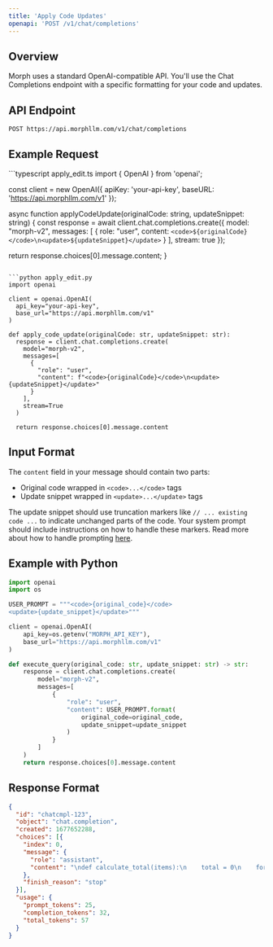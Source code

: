 ```yaml
---
title: 'Apply Code Updates'
openapi: 'POST /v1/chat/completions'
---
```


## Overview

Morph uses a standard OpenAI-compatible API. You'll use the Chat Completions endpoint with a specific formatting for your code and updates.

## API Endpoint

```
POST https://api.morphllm.com/v1/chat/completions
```

## Example Request

<CodeGroup>
```typescript apply_edit.ts
import { OpenAI } from 'openai';

const client = new OpenAI({
  apiKey: 'your-api-key',
  baseURL: 'https://api.morphllm.com/v1'
});

async function applyCodeUpdate(originalCode: string, updateSnippet: string) {
  const response = await client.chat.completions.create({
    model: "morph-v2",
    messages: [
      {
        role: "user",
        content: `<code>${originalCode}</code>\n<update>${updateSnippet}</update>`
      }
    ],
    stream: true
  });
  
  return response.choices[0].message.content;
}
```

```python apply_edit.py
import openai

client = openai.OpenAI(
  api_key="your-api-key",
  base_url="https://api.morphllm.com/v1"
)

def apply_code_update(originalCode: str, updateSnippet: str):
  response = client.chat.completions.create(
    model="morph-v2",
    messages=[
      {
        "role": "user",
        "content": f"<code>{originalCode}</code>\n<update>{updateSnippet}</update>"
      }
    ],
    stream=True
  )
  
  return response.choices[0].message.content
```
</CodeGroup>

## Input Format

The `content` field in your message should contain two parts:
- Original code wrapped in `<code>...</code>` tags
- Update snippet wrapped in `<update>...</update>` tags

The update snippet should use truncation markers like `// ... existing code ...` to indicate unchanged parts of the code. Your system prompt should include instructions on how to handle these markers. 
Read more about how to handle prompting [here](/guides/tools).

## Example with Python

```python
import openai
import os

USER_PROMPT = """<code>{original_code}</code>
<update>{update_snippet}</update>"""

client = openai.OpenAI(
    api_key=os.getenv("MORPH_API_KEY"),
    base_url="https://api.morphllm.com/v1"
)

def execute_query(original_code: str, update_snippet: str) -> str:
    response = client.chat.completions.create(
        model="morph-v2",
        messages=[
            {
                "role": "user",
                "content": USER_PROMPT.format(
                    original_code=original_code,
                    update_snippet=update_snippet
                )
            }
        ]
    )
    return response.choices[0].message.content
```

## Response Format

```json
{
  "id": "chatcmpl-123",
  "object": "chat.completion",
  "created": 1677652288,
  "choices": [{
    "index": 0,
    "message": {
      "role": "assistant",
      "content": "\ndef calculate_total(items):\n    total = 0\n    for item in items:\n        total += item.price\n    return total * 1.1  # Add 10% tax\n"
    },
    "finish_reason": "stop"
  }],
  "usage": {
    "prompt_tokens": 25,
    "completion_tokens": 32,
    "total_tokens": 57
  }
}
```

